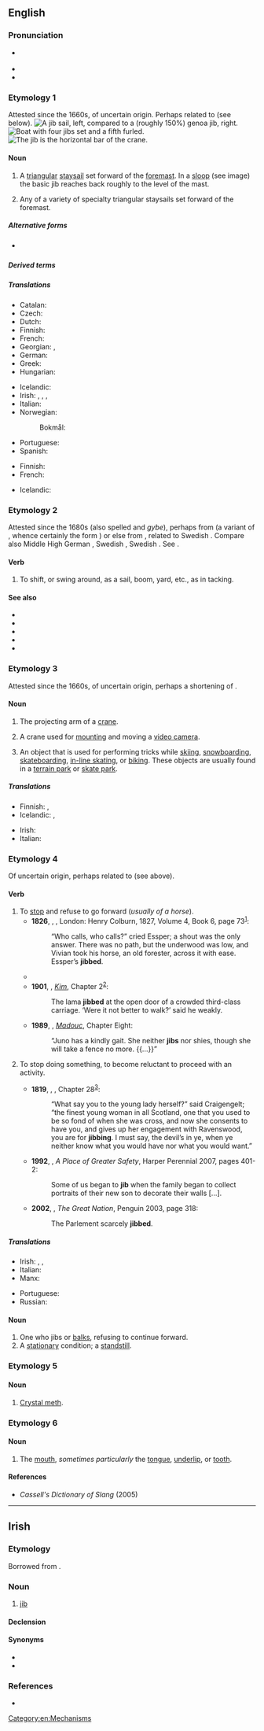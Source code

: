 ==English==
{{wikipedia|dab=Jib (disambiguation)}}

===Pronunciation===
* {{a|UK|US}} {{IPA|/dʒɪb/|lang=en}}
* {{audio|En-au-jib.ogg|Audio (AU)|lang=en}}
* {{rhymes|ɪb|lang=en}}

===Etymology 1===
Attested since the 1660s, of uncertain origin. Perhaps related to {{m|en|jib||shift or swing around}} (see below).
[[Image:Jib vs genoa.svg|thumb|A '''jib''' sail, left, compared to a (roughly 150%) genoa jib, right.]]
[[File:Alexander von Humboldt 1 bearbeitet.JPG|thumb|Boat with four '''jibs''' set and a fifth furled.]]
[[File:Jib crane.jpg|thumb|The '''jib''' is the horizontal bar of the crane.]]
{{wikipedia}}

====Noun====
{{en-noun}}

# {{lb|en|nautical}} A [[triangular]] [[staysail]] set forward of the [[foremast]]. In a [[sloop]] (see image) the basic jib reaches back roughly to the level of the mast.
# {{lb|en|nautical|usually with a modifier}} Any of a variety of specialty triangular staysails set forward of the foremast.

=====Alternative forms=====
* {{l|en|jibe}} {{qualifier|archaic}}

=====Derived terms=====
{{der3|en|[[cut of one's jib|cut of one’s jib]]
|flying jib
|genoa jib
|inner jib
|jib header
|jib headed
|jib topsail
|outer jib
|storm jib
}}

=====Translations=====
{{trans-top|triangular staysail}}
* Catalan: {{t+|ca|floc|m}}
* Czech: {{t+|cs|kosatka|f}}
* Dutch: {{t+|nl|fok}}
* Finnish: {{t+|fi|fokka}}
* French: {{t+|fr|foc|m}}
* Georgian: {{t|ka|განივა}}, {{t|ka|კლივერი}}
* German: {{t+|de|Fock|f}}
* Greek: {{t+|el|φλόκος|m}}
* Hungarian: {{t|hu|orrvitorla}}
{{trans-mid}}
* Icelandic: {{t|is|fokka|f}}
* Irish: {{t|ga|jib|f}}, {{t|ga|éadach cinn|m}}, {{t|ga|seol cinn|m}}, {{t|ga|seol jibe|m}}
* Italian: {{t+|it|fiocco|m}}
* Norwegian:
*: Bokmål: {{t|nb|fokk|m}}
* Portuguese: {{t|pt|bujarrona|f}}
* Spanish: {{t+|es|foque|m}}
{{trans-bottom}}

{{trans-top|any of a variety of triangular sails}}
* Finnish: {{t|fi|keulapurje}}
* French: {{t+|fr|foc|m}}
{{trans-mid}}
* Icelandic: {{t|is|framsegl|n}}
{{trans-bottom}}

===Etymology 2===
Attested since the 1680s (also spelled {{m|en|jibe}} and ''gybe''), perhaps from {{der|en|nl|gijben}} (a variant of {{m|nl|gijpen||to turn sails suddenly}}, whence certainly the form {{m|en|jibe}}) or else from {{der|en|da|gibbe||jib, jibe}}, related to Swedish {{m|sv|gippa||jib, jibe, jerk, make jump}}. Compare also Middle High German {{m|gmh|gempeln||to spring}}, Swedish {{m|sv|guppa||to move up and down}}, Swedish {{m|sv|gumpa||to jump, spring}}. See {{l|en|jump}}.

====Verb====
{{en-verb|jibb}}

# {{lb|en|mostly|nautical}} To shift, or swing around, as a sail, boom, yard, etc., as in tacking.

====See also====
* {{l|en|asymmetrical spinnaker}}
* {{l|en|blooper}}
* {{l|en|deck sweeper}}
* {{l|en|drifter}}
* {{l|en|genoa}}

===Etymology 3===
Attested since the 1660s, of uncertain origin, perhaps a shortening of {{m|en|gibbet}}.

====Noun====
{{en-noun}}

# The projecting arm of a [[crane]].
# {{lb|en|metonymy}} A crane used for [[mount]]ing and moving a [[video camera]].
# An object that is used for performing tricks while [[skiing]], [[snowboarding]], [[skateboarding]], [[in-line skating]], or [[biking]]. These objects are usually found in a [[terrain park]] or [[skate park]].

=====Translations=====
{{trans-top|projecting arm of a crane}}
* Finnish: {{t+|fi|puomi}}, {{t+|fi|jigi}}
* Icelandic: {{t|is|lyftiarmur|m}}, {{t|is|bóma|f}}
{{trans-mid}}
* Irish: {{t|ga|géag|f}}
* Italian: {{t|it|braccio mobile}}
{{trans-bottom}}

{{trans-top|crane for mounting, moving a video camera}}
{{trans-mid}}
{{trans-bottom}}

{{trans-top|object for performing tricks}}
{{trans-mid}}
{{trans-bottom}}

===Etymology 4===
Of uncertain origin, perhaps related to {{m|en|jib||shift or swing around}} (see above).

====Verb====
{{en-verb|jibb}}

# To [[stop]] and refuse to go forward (''usually of a horse'').
#* '''1826''', {{w|Benjamin Disraeli}}, ''{{w|Vivian Grey}}'', London: Henry Colburn, 1827, Volume 4, Book 6, page 73<sup>[http://catalog.hathitrust.org/Record/008724126]</sup>:
#*: “Who calls, who calls?” cried Essper; a shout was the only answer. There was no path, but the underwood was low, and Vivian took his horse, an old forester, across it with ease. Essper’s '''jibbed'''.
#* {{RQ:Conrad Heart of Darkness|I|Then he got fever, and had to be carried in a hammock slung under a pole. As he weighed sixteen stone I had no end of rows with the carriers. They '''jibbed''', ran away, sneaked off with their loads in the night—quite a mutiny.}}
#* '''1901''', {{w|Rudyard Kipling}}, ''[[w:Kim (novel)|Kim]]'', Chapter 2<sup>[http://www.gutenberg.org/files/2226/2226.txt]</sup>:
#*: The lama '''jibbed''' at the open door of a crowded third-class carriage. ‘Were it not better to walk?’ said he weakly.
#* '''1989''', {{w|Jack Vance}}, ''[[w:Lyonesse Trilogy|Madouc]]'', Chapter Eight:
#*: “Juno has a kindly gait. She neither '''jibs''' nor shies, though she will take a fence no more. {{...}}”
# {{lb|en|figuratively}} To stop doing something, to become reluctant to proceed with an activity.
#* '''1819''', {{w|Walter Scott}}, ''{{w|The Bride of Lammermoor}}'', Chapter 28<sup>[http://www.gutenberg.org/files/471/471-h/471-h.htm]</sup>:
#*: “What say you to the young lady herself?” said Craigengelt; “the finest young woman in all Scotland, one that you used to be so fond of when she was cross, and now she consents to have you, and gives up her engagement with Ravenswood, you are for '''jibbing'''. I must say, the devil’s in ye, when ye neither know what you would have nor what you would want.”
#* '''1992''', {{w|Hilary Mantel}}, ''A Place of Greater Safety'', Harper Perennial 2007, pages 401-2:
#*: Some of us began to '''jib''' when the family began to collect portraits of their new son to decorate their walls [...].
#* '''2002''', {{w|Colin Jones (historian)|Colin Jones}}, ''The Great Nation'', Penguin 2003, page 318:
#*: The Parlement scarcely '''jibbed'''.

=====Translations=====
{{trans-top|(horse) to stop, refuse to proceed}}
* Irish: {{t|ga|[[éirigh]] [[stalcánta]]}}, {{t|ga|[[stailc]] a [[cur|chur]] [[suas]]}}, {{t|ga|[[cos]] a [[cur|chur]] [[i]] d[[taca]]}}
* Italian: {{t+|it|impuntarsi}}
* Manx: {{t|gv|obb}}
{{trans-mid}}
* Portuguese: {{t+|pt|empacar}}
* Russian: {{t+|ru|арта́читься|n|impf}}
{{trans-bottom}}

====Noun====
{{en-noun}}

# One who jibs or [[balk]]s, refusing to continue forward.
# A [[stationary]] condition; a [[standstill]].

===Etymology 5===

====Noun====
{{en-noun|?}}

# {{lb|en|slang}} [[crystal meth|Crystal meth]].

===Etymology 6===

====Noun====
{{en-noun}}

# {{lb|en|slang|especially|AAVE}} The [[mouth]], ''sometimes particularly'' the [[tongue]], [[underlip]], or [[tooth]].
#: {{rfex|en}}

====References====
* ''Cassell's Dictionary of Slang'' (2005)<!--has these all as separate senses-->

[[Category:en:Mechanisms]]

----

==Irish==

===Etymology===
Borrowed from {{bor|ga|en|jib}}.

===Noun===
{{ga-noun|f|jibe|jibeanna}}

# {{lb|ga|nautical}} [[#English|jib]]

====Declension====
{{ga-decl-f2|j|ib|ibe|pl=ibeanna}}

====Synonyms====
* {{l|ga|éadach cinn|g=m}}
* {{l|ga|seol cinn|g=m}}

===References===
* {{R:ga:Ó Dónaill}}